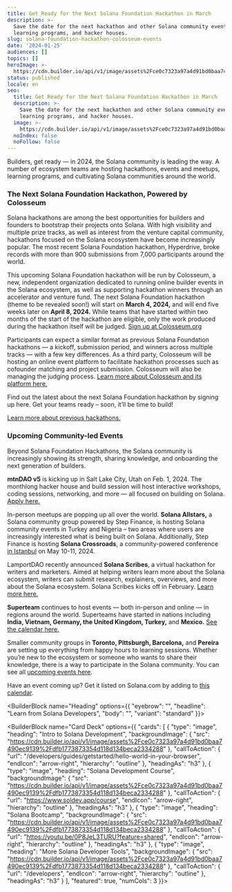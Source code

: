```yaml
---
title: Get Ready for the Next Solana Foundation Hackathon in March
description: >-
  Save the date for the next hackathon and other Solana community events,
  learning programs, and hacker houses. 
slug: solana-foundation-hackathon-colosseum-events
date: '2024-01-25'
audiences: []
topics: []
heroImage: >-
  https://cdn.builder.io/api/v1/image/assets%2Fce0c7323a97a4d91bd0baa7490ec9139%2Fa348aa8361fb4aa2bf02d5dc805501c9
status: published
locale: en
seo:
  title: Get Ready for the Next Solana Foundation Hackathon in March
  description: >-
    Save the date for the next hackathon and other Solana community events,
    learning programs, and hacker houses. 
  image: >-
    https://cdn.builder.io/api/v1/image/assets%2Fce0c7323a97a4d91bd0baa7490ec9139%2Fa348aa8361fb4aa2bf02d5dc805501c9
  noIndex: false
  noFollow: false
---
```


Builders, get ready — in 2024, the Solana community is leading the way. A number of ecosystem teams are hosting hackathons, events and meetups, learning programs, and cultivating Solana communities around the world.

### The Next Solana Foundation Hackathon, Powered by Colosseum

Solana hackathons are among the best opportunities for builders and founders to bootstrap their projects onto Solana. With high visibility and multiple prize tracks, as well as interest from the venture capital community, hackathons focused on the Solana ecosystem have become increasingly popular. The most recent Solana Foundation hackathon, Hyperdrive, broke records with more than 900 submissions from 7,000 participants around the world.

This upcoming Solana Foundation hackathon will be run by Colosseum, a new, independent organization dedicated to running online builder events in the Solana ecosystem, as well as supporting hackathon winners through an accelerator and venture fund. The next Solana Foundation hackathon (theme to be revealed soon!) will start on **March 4, 2024,** and will end five weeks later on **April 8, 2024.** While teams that have started within two months of the start of the hackathon are eligible, only the work produced during the hackathon itself will be judged. [Sign up at Colosseum.org](https://colosseum.org)

Participants can expect a similar format as previous Solana Foundation hackathons — a kickoff, submission period, and winners across multiple tracks — with a few key differences. As a third party, Colosseum will be hosting an online event platform to facilitate hackathon processes such as cofounder matching and project submission. Colosseum will also be managing the judging process. [Learn more about Colosseum and its platform here.](https://www.google.com/url?q=https://blog.colosseum.org/introducing-colosseum/&sa=D&source=docs&ust=1706207829848737&usg=AOvVaw37rCxWB_-15DHIMw8rBhxt)

Find out the latest about the next Solana Foundation hackathon by signing up here. Get your teams ready – soon, it’ll be time to build!

[Learn more about previous hackathons.](https://solana.com/hackathon)

### Upcoming Community-led Events

Beyond Solana Foundation Hackathons, the Solana community is increasingly showing its strength, sharing knowledge, and onboarding the next generation of builders.

**mtnDAO v5** is kicking up in Salt Lake City, Utah on Feb. 1, 2024. The monthlong hacker house and build session will host interactive workshops, coding sessions, networking, and more — all focused on building on Solana. [Apply here.](https://tally.so/r/mea8ke)

In-person meetups are popping up all over the world. **Solana Allstars,** a Solana community group powered by Step Finance, is hosting Solana community events in Turkey and Nigeria – two areas where users are increasingly interested what is being built on Solana. Additionally, Step Finance is hosting **Solana Crossroads**, a community-powered conference [in Istanbul](https://www.solanacrossroads.com/) on May 10-11, 2024. 

LamportDAO recently announced **Solana Scribes**, a virtual hackathon for writers and marketers. Aimed at helping writers learn more about the Solana ecosystem, writers can submit research, explainers, overviews, and more about the Solana ecosystem. Solana Scribes kicks off in February. [Learn more here.](https://twitter.com/0xMert_/status/1749198288513863700)

**Superteam** continues to host events — both in-person and online — in regions around the world. Superteams have started in nations including **India, Vietnam, Germany, the United Kingdom, Turkey,** and **Mexico.** [See the calendar here.](https://lu.ma/superteam)

Smaller community groups in **Toronto, Pittsburgh, Barcelona,** and **Pereira** are setting up everything from happy hours to learning sessions. Whether you’re new to the ecosystem or someone who wants to share their knowledge, there is a way to participate in the Solana community. You can see all [upcoming events here](https://solana.com/events).

Have an event coming up? Get it listed on Solana.com by adding to [this calendar](https://lu.ma/solanafoundation-community).

<BuilderBlock name="Heading" options={{
  "eyebrow": "",
  "headline": "Learn from Solana Developers",
  "body": "",
  "variant": "standard"
}}>

</BuilderBlock>

<BuilderBlock name="Card Deck" options={{
  "cards": [
    {
      "type": "image",
      "heading": "Intro to Solana Development",
      "backgroundImage": {
        "src": "https://cdn.builder.io/api/v1/image/assets%2Fce0c7323a97a4d91bd0baa7490ec9139%2Fdfb1773873354d118d134beca2334288"
      },
      "callToAction": {
        "url": "/developers/guides/getstarted/hello-world-in-your-browser",
        "endIcon": "arrow-right",
        "hierarchy": "outline"
      },
      "headingAs": "h3"
    },
    {
      "type": "image",
      "heading": "Solana Development Course",
      "backgroundImage": {
        "src": "https://cdn.builder.io/api/v1/image/assets%2Fce0c7323a97a4d91bd0baa7490ec9139%2Fdfb1773873354d118d134beca2334288"
      },
      "callToAction": {
        "url": "https://www.soldev.app/course",
        "endIcon": "arrow-right",
        "hierarchy": "outline"
      },
      "headingAs": "h3"
    },
    {
      "type": "image",
      "heading": "Solana Bootcamp",
      "backgroundImage": {
        "src": "https://cdn.builder.io/api/v1/image/assets%2Fce0c7323a97a4d91bd0baa7490ec9139%2Fdfb1773873354d118d134beca2334288"
      },
      "callToAction": {
        "url": "https://youtu.be/0P8JeL3TURU?feature=shared",
        "endIcon": "arrow-right",
        "hierarchy": "outline"
      },
      "headingAs": "h3"
    },
    {
      "type": "image",
      "heading": "More Solana Developer Tools",
      "backgroundImage": {
        "src": "https://cdn.builder.io/api/v1/image/assets%2Fce0c7323a97a4d91bd0baa7490ec9139%2Fdfb1773873354d118d134beca2334288"
      },
      "callToAction": {
        "url": "/developers",
        "endIcon": "arrow-right",
        "hierarchy": "outline"
      },
      "headingAs": "h3"
    }
  ],
  "featured": true,
  "numCols": 3
}}>

</BuilderBlock>
